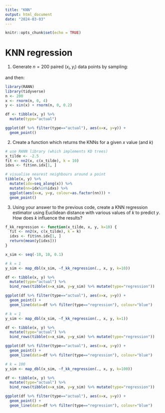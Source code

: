 ```yaml
---
title: "KNN"
output: html_document
date: "2024-03-03"
---
```


```r
knitr::opts_chunk$set(echo = TRUE)
```

# KNN regression

1. Generate $n=200$ paired $(x_i, y_i)$ data points by sampling:

\begin{equation}
x_i \sim \mathcal{N}(0, 4)
\end{equation}

and then:

\begin{equation}
y_i \sim \mathcal{N}(sin(x_i), 0.2)
\end{equation}

```r
library(RANN)
library(tidyverse)
n <- 200
x <- rnorm(n, 0, 4)
y <- sin(x) + rnorm(n, 0, 0.2)

df <- tibble(x, y) %>% 
  mutate(type="actual")

ggplot(df %>% filter(type=="actual"), aes(x=x, y=y)) +
  geom_point()
```

2. Create a function which returns the KNNs for a given $x$ value (and $k$)
```r
# use RANN library (which implements KD trees)
x_tilde <- -2.5
fit <- nn2(x, c(x_tilde), k = 10)
idxs <- fit$nn.idx[1, ]

# visualise nearest neighbours around a point
tibble(x, y) %>% 
  mutate(idx=seq_along(x)) %>% 
  mutate(nn=idx%in%idxs) %>% 
  ggplot(aes(x=x, y=y, colour=as.factor(nn))) +
  geom_point()
```

3. Using your answer to the previous code, create a KNN regression estimator using Euclidean distance with various values of $k$ to predict $y$. How does $k$ influence the results?
```r
f_kk_regression <- function(x_tilde, x, y, k=10) {
  fit <- nn2(x, c(x_tilde), k = k)
  idxs <- fit$nn.idx[1, ]
  return(mean(y[idxs]))
}

x_sim <- seq(-10, 10, 0.1)

# k = 1
y_sim <- map_dbl(x_sim, ~f_kk_regression(., x, y, k=10))

df <- tibble(x, y) %>% 
  mutate(type="actual") %>% 
  bind_rows(tibble(x=x_sim, y=y_sim) %>% mutate(type="regression"))

ggplot(df %>% filter(type=="actual"), aes(x=x, y=y)) +
  geom_point() +
  geom_line(data=df %>% filter(type=="regression"), colour="blue")

# k = 1
y_sim <- map_dbl(x_sim, ~f_kk_regression(., x, y, k=1))

df <- tibble(x, y) %>% 
  mutate(type="actual") %>% 
  bind_rows(tibble(x=x_sim, y=y_sim) %>% mutate(type="regression"))

ggplot(df %>% filter(type=="actual"), aes(x=x, y=y)) +
  geom_point() +
  geom_line(data=df %>% filter(type=="regression"), colour="blue")

# k = 100
y_sim <- map_dbl(x_sim, ~f_kk_regression(., x, y, k=100))

df <- tibble(x, y) %>% 
  mutate(type="actual") %>% 
  bind_rows(tibble(x=x_sim, y=y_sim) %>% mutate(type="regression"))

ggplot(df %>% filter(type=="actual"), aes(x=x, y=y)) +
  geom_point() +
  geom_line(data=df %>% filter(type=="regression"), colour="blue")
```
